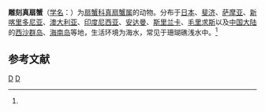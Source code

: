 {{Speciesbox
| taxon = Euxanthus exsculptus
| binomial_authority = (Herbst, 1790)<ref name='id11730'>{{cite web| url =http://www.bioinfo.cn/db05/BjdwSpecies.php?action=view&id=11730| title =雕刻真扇蟹| work =《中国动物物种编目数据库》| publisher =中国科学院微生物研究所| author =中国科学院动物研究所| accessdate =2009-04-28| deadurl =yes| archiveurl =https://web.archive.org/web/20160305023844/http://www.bioinfo.cn/db05/BjdwSpecies.php?action=view&id=11730| archivedate =2016-03-05}}</ref>
}}

'''雕刻真扇蟹'''（[[学名|学名]]：{{lang|la|''Euxanthus exsculptus''}}）为[[扇蟹科|扇蟹科]][[真扇蟹属|真扇蟹属]]的动物。分布于[[日本|日本]]、[[斐济|斐济]]、[[萨摩亚|萨摩亚]]、[[新喀里多尼亚|新喀里多尼亚]]、[[澳大利亚|澳大利亚]]、[[印度尼西亚|印度尼西亚]]、[[安达曼|安达曼]]、[[斯里兰卡|斯里兰卡]]、[[毛里求斯|毛里求斯]]以及[[中国大陆|中国大陆]]的[[西沙群岛|西沙群岛]]、[[海南岛|海南岛]]等地，生活环境为海水，常见于珊瑚礁浅水中。<ref name='id11730'/>

== 参考文献 ==
{{reflist}}

{{螃蟹小作品}}

{{Taxonbar}}
[[Category:1790年描述的动物|D]]
[[Category:真扇蟹属|D]]
